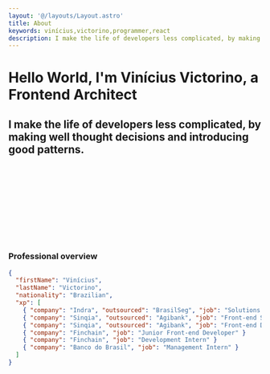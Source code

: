```yaml
---
layout: '@/layouts/Layout.astro'
title: About
keywords: vinícius,victorino,programmer,react
description: I make the life of developers less complicated, by making well thought decisions decisions and introducing patterns.
---
```




<Hero clip={hero}>

# Hello World, I'm Vinícius Victorino, a Frontend Architect

## I make the life of developers less complicated, by making well thought decisions and introducing good patterns.

<Svg
  slot="image"
  className="relative mb-[-70%]"
  alt="Me as a Rick and Morty Character"
  src={meRicknmorty}
/>

</Hero>

<div className="container flex flex-col gap-16 p-8 py-32 mx-auto">

### Professional overview

```json
{
  "firstName": "Vinícius",
  "lastName": "Victorino",
  "nationality": "Brazilian",
  "xp": [
    { "company": "Indra", "outsourced": "BrasilSeg", "job": "Solutions Architect" },
    { "company": "Sinqia", "outsourced": "Agibank", "job": "Front-end Squad Leader" }
    { "company": "Sinqia", "outsourced": "Agibank", "job": "Front-end Developer" }
    { "company": "Finchain", "job": "Junior Front-end Developer" }
    { "company": "Finchain", "job": "Development Intern" }
    { "company": "Banco do Brasil", "job": "Management Intern" }
  ]
}
```

</div>
